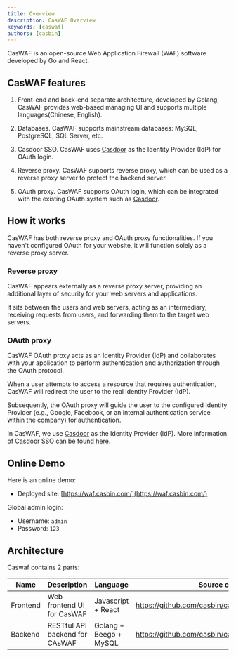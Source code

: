 ```yaml
---
title: Overview
description: CasWAF Overview
keywords: [caswaf]
authors: [casbin]
---
```


CasWAF is an open-source Web Application Firewall (WAF) software developed by Go and React.

## CasWAF features

1. Front-end and back-end separate architecture, developed by Golang, CasWAF provides web-based managing UI and supports multiple languages(Chinese, English).

2. Databases. CasWAF supports mainstream databases: MySQL, PostgreSQL, SQL Server, etc.

3. Casdoor SSO. CasWAF uses [Casdoor](https://casdoor.org/) as the Identity Provider (IdP) for OAuth login.

4. Reverse proxy. CasWAF supports reverse proxy, which can be used as a reverse proxy server to protect the backend server.

5. OAuth proxy. CasWAF supports OAuth login, which can be integrated with the existing OAuth system such as [Casdoor](https://casdoor.org/).

## How it works

CasWAF has both reverse proxy and OAuth proxy functionalities. If you haven't configured OAuth for your website, it will function solely as a reverse proxy server.

### Reverse proxy

CasWAF appears externally as a reverse proxy server, providing an additional layer of security for your web servers and applications.

It sits between the users and web servers, acting as an intermediary, receiving requests from users, and forwarding them to the target web servers.

### OAuth proxy

CasWAF OAuth proxy acts as an Identity Provider (IdP) and collaborates with your application to perform authentication and authorization through the OAuth protocol.

When a user attempts to access a resource that requires authentication, CasWAF will redirect the user to the real Identity Provider (IdP).

Subsequently, the OAuth proxy will guide the user to the configured Identity Provider (e.g., Google, Facebook, or an internal authentication service within the company) for authentication.

In CasWAF, we use [Casdoor](https://casdoor.org/) as the Identity Provider (IdP). More information of Casdoor SSO can be found [here](/docs/casdoor-sso).

## Online Demo

Here is an online demo:

- Deployed site: [https://waf.casbin.com/](https://waf.casbin.com/)

Global admin login:

- Username: `admin`
- Password: `123`

## Architecture

Caswaf contains 2 parts:

| Name | Description | Language | Source code |
| ----|------|----|---- |
| Frontend | Web frontend UI for CasWAF | Javascript + React | <https://github.com/casbin/caswaf/tree/master/web> |
| Backend | RESTful API backend for CAsWAF | Golang + Beego + MySQL | <https://github.com/casbin/caswaf> |
